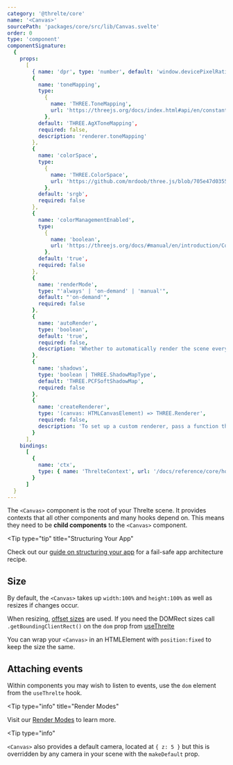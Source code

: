 ```yaml
---
category: '@threlte/core'
name: '<Canvas>'
sourcePath: 'packages/core/src/lib/Canvas.svelte'
order: 0
type: 'component'
componentSignature:
  {
    props:
      [
        { name: 'dpr', type: 'number', default: 'window.devicePixelRatio', required: false },
        {
          name: 'toneMapping',
          type:
            {
              name: 'THREE.ToneMapping',
              url: 'https://threejs.org/docs/index.html#api/en/constants/Renderer'
            },
          default: 'THREE.AgXToneMapping',
          required: false,
          description: 'renderer.toneMapping'
        },
        {
          name: 'colorSpace',
          type:
            {
              name: 'THREE.ColorSpace',
              url: 'https://github.com/mrdoob/three.js/blob/705e47d035591cb5a2e9cc83aa3576e21a4bf2c0/src/constants.js#L149-L153'
            },
          default: 'srgb',
          required: false
        },
        {
          name: 'colorManagementEnabled',
          type:
            {
              name: 'boolean',
              url: 'https://threejs.org/docs/#manual/en/introduction/Color-management'
            },
          default: 'true',
          required: false
        },
        {
          name: 'renderMode',
          type: "'always' | 'on-demand' | 'manual'",
          default: "'on-demand'",
          required: false
        },
        {
          name: 'autoRender',
          type: 'boolean',
          default: 'true',
          required: false,
          description: 'Whether to automatically render the scene every frame. Set to `false` to implement custom render pipelines.'
        },
        {
          name: 'shadows',
          type: 'boolean | THREE.ShadowMapType',
          default: 'THREE.PCFSoftShadowMap',
          required: false
        },
        {
          name: 'createRenderer',
          type: '(canvas: HTMLCanvasElement) => THREE.Renderer',
          required: false,
          description: 'To set up a custom renderer, pass a function that returns a new renderer instance.'
        }
      ],
    bindings:
      [
        {
          name: 'ctx',
          type: { name: 'ThrelteContext', url: '/docs/reference/core/hooks#usethrelte' }
        }
      ]
  }
---
```


The `<Canvas>` component is the root of your Threlte scene. It provides
contexts that all other components and many hooks depend on. This means they
need to be **child components** to the `<Canvas>` component.

<Tip
  type="tip"
  title="Structuring Your App"
>
  Check out our [guide on structuring your app](/docs/learn/basics/app-structure) for a fail-safe
  app architecture recipe.
</Tip>

## Size

By default, the `<Canvas>` takes up `width:100%` and `height:100%` as well as
resizes if changes occur.

When resizing, [offset sizes](https://developer.mozilla.org/en-US/docs/Web/API/CSS_Object_Model/Determining_the_dimensions_of_elements#how_much_room_does_it_use_up)
are used. If you need the DOMRect sizes call `.getBoundingClientRect()` on the
`dom` prop from [useThrelte](/docs/reference/core/use-threlte#usage)

You can wrap your `<Canvas>` in an HTMLElement with `position:fixed` to keep
the size the same.

## Attaching events

Within components you may wish to listen to events, use the `dom` element from
the `useThrelte` hook.

<Tip
  type="info"
  title="Render Modes"
>
  Visit our [Render Modes](/docs/learn/basics/render-modes) to learn more.
</Tip>

<Tip
  type="info"
>
  `<Canvas>` also provides a default camera, located at `{ z: 5 }` but this is
  overridden by any camera in your scene with the `makeDefault` prop.
</Tip>

